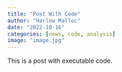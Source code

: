 ```yaml
---
title: "Post With Code"
author: "Harlow Malloc"
date: "2022-10-16"
categories: [news, code, analysis]
image: "image.jpg"
---
```


This is a post with executable code.
